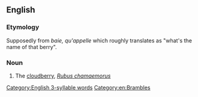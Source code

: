 ==English==

===Etymology===
Supposedly from {{bor|en|fr|-}} ''baie, qu'appelle'' which roughly translates as "what's the name of that berry".

===Noun===
{{en-noun}}

# {{lb|en|Atlantic Canada}} The [[cloudberry]], ''[[Rubus chamaemorus]]''

[[Category:English 3-syllable words]]
[[Category:en:Brambles]]